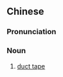 ==Chinese==
{{zh-forms|s=布基胶带|type=112}}

===Pronunciation===
{{zh-pron
|m=bùjī jiāodài
|cat=n
}}

===Noun===
{{zh-noun}}

# [[duct tape]]